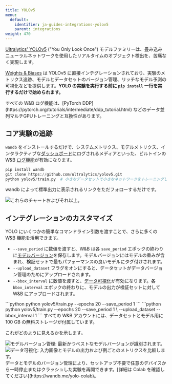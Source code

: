 ```yaml
---
title: YOLOv5
menu:
  default:
    identifier: ja-guides-integrations-yolov5
    parent: integrations
weight: 470
---
```


<Card title="Try in Colab" href="https://colab.research.google.com/github/wandb/examples/blob/master/colabs/yolo/Train_and_Debug_YOLOv5_Models_with_Weights_%26_Biases_.ipynb" icon="python"/>

[Ultralytics' YOLOv5](https://ultralytics.com/yolo) ("You Only Look Once") モデルファミリーは、畳み込みニューラルネットワークを使用したリアルタイムのオブジェクト検出を、苦痛なく実現します。

[Weights & Biases](http://wandb.com) は YOLOv5 に直接インテグレーションされており、実験のメトリクス追跡、モデルとデータセットのバージョン管理、リッチなモデル予測の可視化などを提供します。**YOLO の実験を実行する前に `pip install` 一行を実行するだけで始められます。**

<Note>
すべての W&B ログ機能は、[PyTorch DDP](https://pytorch.org/tutorials/intermediate/ddp_tutorial.html) などのデータ並列マルチGPUトレーニングと互換性があります。
</Note>

## コア実験の追跡

`wandb` をインストールするだけで、システムメトリクス、モデルメトリクス、インタラクティブな[ダッシュボード](/ja/models/track/workspaces/)にログされるメディアといった、ビルトインの W&B [ログ機能](/ja/models/track/log/)が有効になります。

```python
pip install wandb
git clone https://github.com/ultralytics/yolov5.git
python yolov5/train.py  # 小さなデータセットで小さなネットワークをトレーニングします
```

wandb によって標準出力に表示されるリンクをただフォローするだけです。

<Frame>
    <img src="/images/integrations/yolov5_experiment_tracking.png" alt="これらのチャートおよびそれ以上。"  />
</Frame>

## インテグレーションのカスタマイズ

YOLO にいくつかの簡単なコマンドライン引数を渡すことで、さらに多くの W&B 機能を活用できます。

* `--save_period` に数値を渡すと、W&B は各 `save_period` エポックの終わりに[モデルバージョン](/ja/models/core/registry/)を保存します。モデルバージョンにはモデルの重みが含まれ、検証セットで最もパフォーマンスの良いモデルにタグ付けされます。
* `--upload_dataset` フラグをオンにすると、データセットがデータバージョン管理のためにアップロードされます。
* `--bbox_interval` に数値を渡すと、[データ可視化](/)が有効になります。各 `bbox_interval` エポックの終わりに、モデルの出力が検証セットに対して W&B にアップロードされます。

<Tabs>
<Tab title="Model Versioning Only">
```python
python yolov5/train.py --epochs 20 --save_period 1
```
</Tab>
<Tab title="Model Versioning and Data Visualization">
```python
python yolov5/train.py --epochs 20 --save_period 1 \
  --upload_dataset --bbox_interval 1
```
</Tab>
</Tabs>

<Note>
すべての W&B アカウントには、データセットとモデル用に 100 GB の無料ストレージが付属しています。
</Note>

これがどのように見えるかを示します。

<Frame>
    <img src="/images/integrations/yolov5_model_versioning.png" alt="モデルバージョン管理: 最新かつベストなモデルバージョンが識別されます。"  />
</Frame>

<Frame>
    <img src="/images/integrations/yolov5_data_visualization.png" alt="データ可視化: 入力画像とモデルの出力および例ごとのメトリクスを比較します。"  />
</Frame>

<Note>
データとモデルのバージョン管理により、セットアップ不要で任意のデバイスから一時停止またはクラッシュした実験を再開できます。[詳細は Colab を確認してください](https://wandb.me/yolo-colab)。
</Note>
